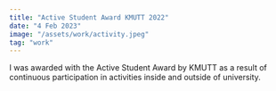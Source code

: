 ```yaml
---
title: "Active Student Award KMUTT 2022"
date: "4 Feb 2023"
image: "/assets/work/activity.jpeg"
tag: "work"
---
```


I was awarded with the Active Student Award by KMUTT as a result of continuous
participation in activities inside and outside of university.
